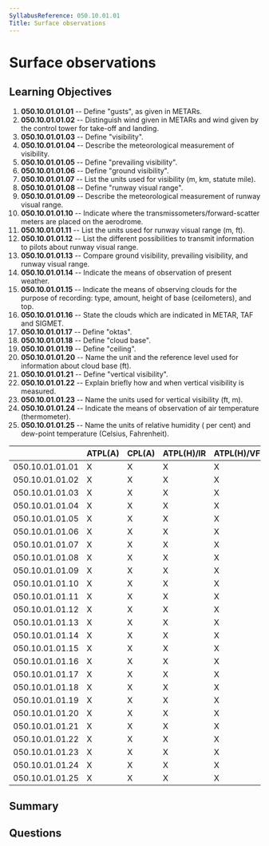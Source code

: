 ```yaml
---
SyllabusReference: 050.10.01.01
Title: Surface observations
---
```


# Surface observations

## Learning Objectives

1.  **050.10.01.01.01** -- Define "gusts", as given in METARs.
2.  **050.10.01.01.02** -- Distinguish wind given in METARs and wind given by the
    control tower for take-off and landing.
3.  **050.10.01.01.03** -- Define "visibility".
4.  **050.10.01.01.04** -- Describe the meteorological measurement of visibility.
5.  **050.10.01.01.05** -- Define "prevailing visibility".
6.  **050.10.01.01.06** -- Define "ground visibility".
7.  **050.10.01.01.07** -- List the units used for visibility (m, km, statute
    mile).
8.  **050.10.01.01.08** -- Define "runway visual range".
9.  **050.10.01.01.09** -- Describe the meteorological measurement of runway
    visual range.
10. **050.10.01.01.10** -- Indicate where the transmissometers/forward-scatter
    meters are placed on the aerodrome.
11. **050.10.01.01.11** -- List the units used for runway visual range (m, ft).
12. **050.10.01.01.12** -- List the different possibilities to transmit
    information to pilots about runway visual range.
13. **050.10.01.01.13** -- Compare ground visibility, prevailing visibility, and
    runway visual range.
14. **050.10.01.01.14** -- Indicate the means of observation of present weather.
15. **050.10.01.01.15** -- Indicate the means of observing clouds for the
    purpose of recording: type, amount, height of base (ceilometers), and top.
16. **050.10.01.01.16** -- State the clouds which are indicated in METAR, TAF
    and SIGMET.
17. **050.10.01.01.17** -- Define "oktas".
18. **050.10.01.01.18** -- Define "cloud base".
19. **050.10.01.01.19** -- Define "ceiling".
20. **050.10.01.01.20** -- Name the unit and the reference level used for
    information about cloud base (ft).
21. **050.10.01.01.21** -- Define "vertical visibility".
22. **050.10.01.01.22** -- Explain briefly how and when vertical visibility is
    measured.
23. **050.10.01.01.23** -- Name the units used for vertical visibility (ft, m).
24. **050.10.01.01.24** -- Indicate the means of observation of air temperature
    (thermometer).
25. **050.10.01.01.25** -- Name the units of relative humidity ( per cent) and
    dew-point temperature (Celsius, Fahrenheit).

|                 | ATPL(A) | CPL(A) | ATPL(H)/IR | ATPL(H)/VFR | CPL(H) | IR | CBIR(A) |
| --------------- | ------- | ------ | ---------- | ----------- | ------ | -- | ------- |
| 050.10.01.01.01 | X       | X      | X          | X           | X      | X  | X       |
| 050.10.01.01.02 | X       | X      | X          | X           | X      | X  | X       |
| 050.10.01.01.03 | X       | X      | X          | X           | X      | X  | X       |
| 050.10.01.01.04 | X       | X      | X          | X           | X      | X  | X       |
| 050.10.01.01.05 | X       | X      | X          | X           | X      | X  | X       |
| 050.10.01.01.06 | X       | X      | X          | X           | X      | X  | X       |
| 050.10.01.01.07 | X       | X      | X          | X           | X      | X  | X       |
| 050.10.01.01.08 | X       | X      | X          | X           | X      | X  | X       |
| 050.10.01.01.09 | X       | X      | X          | X           | X      | X  | X       |
| 050.10.01.01.10 | X       | X      | X          | X           | X      | X  | X       |
| 050.10.01.01.11 | X       | X      | X          | X           | X      | X  | X       |
| 050.10.01.01.12 | X       | X      | X          | X           | X      | X  | X       |
| 050.10.01.01.13 | X       | X      | X          | X           | X      | X  | X       |
| 050.10.01.01.14 | X       | X      | X          | X           | X      | X  |         |
| 050.10.01.01.15 | X       | X      | X          | X           | X      | X  |         |
| 050.10.01.01.16 | X       | X      | X          | X           | X      | X  | X       |
| 050.10.01.01.17 | X       | X      | X          | X           | X      | X  | X       |
| 050.10.01.01.18 | X       | X      | X          | X           | X      | X  | X       |
| 050.10.01.01.19 | X       | X      | X          | X           | X      | X  | X       |
| 050.10.01.01.20 | X       | X      | X          | X           | X      | X  | X       |
| 050.10.01.01.21 | X       | X      | X          | X           | X      | X  | X       |
| 050.10.01.01.22 | X       | X      | X          | X           | X      | X  | X       |
| 050.10.01.01.23 | X       | X      | X          | X           | X      | X  | X       |
| 050.10.01.01.24 | X       | X      | X          | X           | X      | X  | X       |
| 050.10.01.01.25 | X       | X      | X          | X           | X      | X  |         |

## Summary

## Questions
